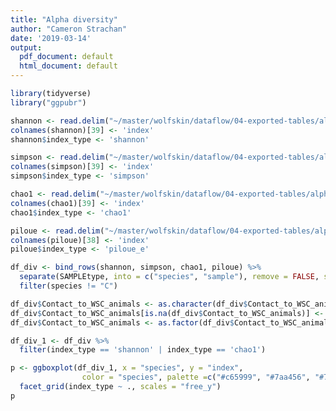 ```yaml
---
title: "Alpha diversity"
author: "Cameron Strachan"
date: '2019-03-14'
output:
  pdf_document: default
  html_document: default
---
```



```r
library(tidyverse)
library("ggpubr")
```

```r
shannon <- read.delim("~/master/wolfskin/dataflow/04-exported-tables/alpha_diversity/shannon.tsv", comment.char="#")
colnames(shannon)[39] <- 'index'
shannon$index_type <- 'shannon'

simpson <- read.delim("~/master/wolfskin/dataflow/04-exported-tables/alpha_diversity/simpson.tsv", comment.char="#")
colnames(simpson)[39] <- 'index'
simpson$index_type <- 'simpson'

chao1 <- read.delim("~/master/wolfskin/dataflow/04-exported-tables/alpha_diversity/chao1.tsv", comment.char="#")
colnames(chao1)[39] <- 'index'
chao1$index_type <- 'chao1'

piloue <- read.delim("~/master/wolfskin/dataflow/04-exported-tables/alpha_diversity/piloue_e.tsv", comment.char="#")
colnames(piloue)[38] <- 'index'
piloue$index_type <- 'piloue_e'

df_div <- bind_rows(shannon, simpson, chao1, piloue) %>%
  separate(SAMPLEtype, into = c("species", "sample"), remove = FALSE, sep = "_") %>%
  filter(species != "C")

df_div$Contact_to_WSC_animals <- as.character(df_div$Contact_to_WSC_animals)
df_div$Contact_to_WSC_animals[is.na(df_div$Contact_to_WSC_animals)] <- "not_relevant"
df_div$Contact_to_WSC_animals <- as.factor(df_div$Contact_to_WSC_animals)
```

```r
df_div_1 <- df_div %>%
  filter(index_type == 'shannon' | index_type == 'chao1')

p <- ggboxplot(df_div_1, x = "species", y = "index",
                color = "species", palette =c("#c65999", "#7aa456", "#777acd", "#c96d44"), add = "jitter",  facet.by = "index_type") +
  facet_grid(index_type ~ ., scales = "free_y")
p
```



